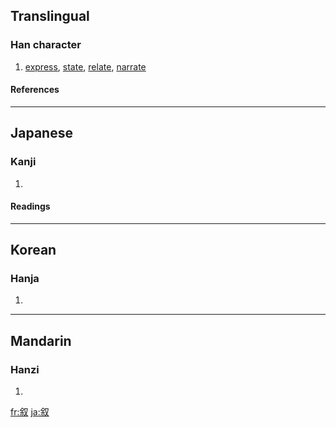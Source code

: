 {{see|敘}}

==Translingual==
===Han character===
{{Han char|rn=29|rad=又|as=07|sn=9|four=|canj=人木水 (ODE)}}
# [[express]], [[state]], [[relate]], [[narrate]]
====References====
{{Han ref|kx=0166.090|dkj=03163|dj=0378.030|hdz=10397.150|uh=53D9|ud=21465}}
----
==Japanese==
===Kanji===
{{ja-kanji|grade=c|rs=又07}}
# {{defn|Japanese}} 
====Readings====
{{ja-readings|on=[[じょ]] (jo)|kun=[[ついでる]] (tsuideru), [[ついで]] (tsuide), [[のべる]] (noberu)}}
----
==Korean==
===Hanja===
{{ko-hanja|hangeul=서|rv=seo|mr=sŏ}}
# {{defn|Korean}}
----
==Mandarin==
===Hanzi===
{{cmn-hanzi|tra=敘|pin=[[xù]] ([[xu4]])|wg=hsü<sup>4</sup>}}
# {{defn|Mandarin}}

[[fr:叙]]
[[ja:叙]]